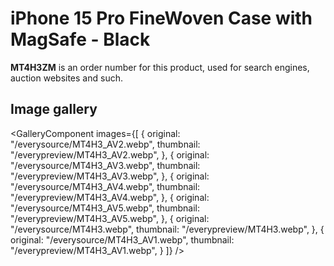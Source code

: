 
# iPhone 15 Pro FineWoven Case with MagSafe - Black

<Callout type='info' emoji='👉🏻'>**MT4H3ZM** is an order number for this product, used for search engines, auction websites and such.</Callout>

## Image gallery

<GalleryComponent
    images={[
      {
        original: "/everysource/MT4H3_AV2.webp",
        thumbnail: "/everypreview/MT4H3_AV2.webp",
      },
      {
        original: "/everysource/MT4H3_AV3.webp",
        thumbnail: "/everypreview/MT4H3_AV3.webp",
      },
      {
        original: "/everysource/MT4H3_AV4.webp",
        thumbnail: "/everypreview/MT4H3_AV4.webp",
      },
      {
        original: "/everysource/MT4H3_AV5.webp",
        thumbnail: "/everypreview/MT4H3_AV5.webp",
      },
      {
        original: "/everysource/MT4H3.webp",
        thumbnail: "/everypreview/MT4H3.webp",
      },
      {
        original: "/everysource/MT4H3_AV1.webp",
        thumbnail: "/everypreview/MT4H3_AV1.webp",
      }
    ]}
  />
